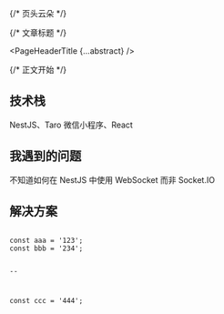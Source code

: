 
{/* 页头云朵 */}

<PageHeaderCloud />

{/* 文章标题 */}

<PageHeaderTitle {...abstract} />

{/* 正文开始 */}

<Article>

# 技术栈

NestJS、Taro 微信小程序、React

# 我遇到的问题

不知道如何在 NestJS 中使用 WebSocket 而非 Socket.IO

# 解决方案

<Code lang="javascript" names='index.ts,main.ts'>
const aaa = '123';
const bbb = '234';

--

const ccc = '444';

</Code>

</Article>
